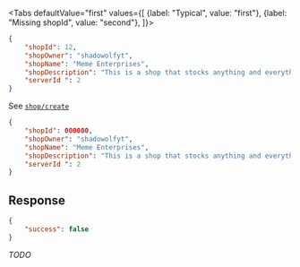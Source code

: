 <Tabs
    defaultValue="first"
    values={[
        {label: "Typical", value: "first"},
        {label: "Missing shopId", value: "second"},
    ]}>
<TabItem value="first">

```json
{
    "shopId": 12,
    "shopOwner": "shadowolfyt",
    "shopName": "Meme Enterprises",
    "shopDescription": "This is a shop that stocks anything and everything",
    "serverId ": 2
}
```

See [`shop/create`](create)

</TabItem>
<TabItem value="second">

```json
{
    "shopId": 000000,
    "shopOwner": "shadowolfyt",
    "shopName": "Meme Enterprises",
    "shopDescription": "This is a shop that stocks anything and everything",
    "serverId ": 2
}
```

## Response

```json
{
    "success": false
}
```

*TODO*

</TabItem>
</Tabs>
